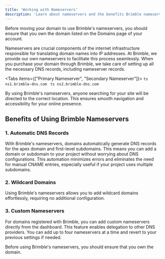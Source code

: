 ```yaml
---
title: 'Working with Nameservers'
description: 'Learn about nameservers and the benefits Brimble nameservers provide.'
---
```



<Callout>
Before moving your domain to use Brimble's nameservers, you should ensure that you own the domain listed on the Domains page of your account.
</Callout>

Nameservers are crucial components of the internet infrastructure responsible for translating domain names into IP addresses. At Brimble, we provide our own nameservers to facilitate this process seamlessly. When you purchase your domain through Brimble, we take care of setting up all the necessary DNS records, including nameserver records.

<Tabs items={["Primary Nameserver", "Secondary Nameserver"]}>
  <Tab title="Primary Nameserver">
    ```ts
    ns1.brimble-dns.com
    ```
  </Tab>
  <Tab title="Secondary Nameserver">
    ```ts
    ns2.brimble-dns.com
    ```
  </Tab>
</Tabs>

By using Brimble's nameservers, anyone searching for your site will be directed to the correct location. This ensures smooth navigation and accessibility for your online presence.

## Benefits of Using Brimble Nameservers

### 1. Automatic DNS Records
With Brimble's nameservers, domains automatically generate DNS records for the apex domain and first-level subdomains. This means you can add a domain or subdomain to your project without worrying about DNS configurations. This automation minimizes errors and eliminates the need for manual CNAME entries, especially useful if your project uses multiple subdomains.

### 2. Wildcard Domains
Using Brimble's nameservers allows you to add wildcard domains effortlessly, requiring no additional configuration.

### 3. Custom Nameservers
For domains registered with Brimble, you can add custom nameservers directly from the dashboard. This feature enables delegation to other DNS providers. You can add up to four nameservers at a time and revert to your previous settings if needed.

<Callout>
Before using Brimble's nameservers, you should ensure that you own the domain.
</Callout>
